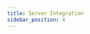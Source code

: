 ```yaml
---
title: Server Integration
sidebar_position: 4
---
```



<IntegrateDyte
  product="Voice Conferencing"
  productSlug="voice-conf"
  preset="Group Call"
  presetType="group-call"
/>

<head>
  <title>Server Integration Guide</title>
</head>
